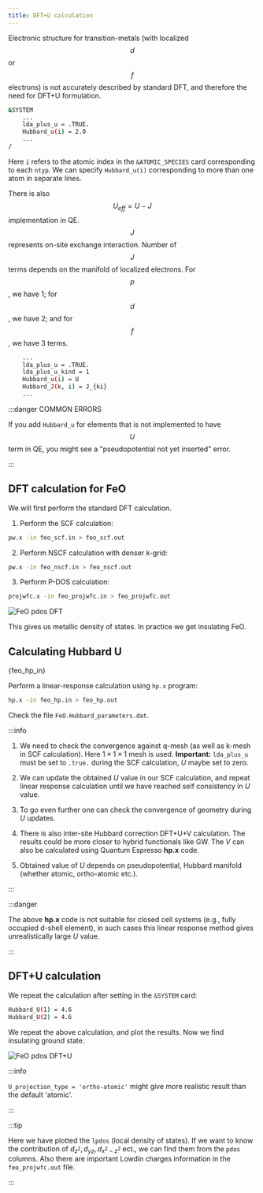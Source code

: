 ```yaml
---
title: DFT+U calculation
---
```


Electronic structure for transition-metals (with localized $$d$$ or $$f$$
electrons) is not accurately described by standard DFT, and therefore the need
for DFT+U formulation.

```bash
&SYSTEM
    ...
    lda_plus_u = .TRUE.
    Hubbard_u(i) = 2.0
    ...
/
```
Here `i` refers to the atomic index in the `&ATOMIC_SPECIES` card corresponding
to each `ntyp`. We can specify `Hubbard_u(i)` corresponding to more than one
atom in separate lines.

There is also $$U_{eff} = U - J$$ implementation in QE. $$J$$ represents on-site
exchange interaction. Number of $$J$$ terms depends on the manifold of localized
electrons. For $$p$$, we have 1; for $$d$$, we have 2; and for $$f$$, we have 3
terms.

```bash
    ...
    lda_plus_u = .TRUE.
    lda_plus_u_kind = 1
    Hubbard_u(i) = U
    Hubbard_J(k, i) = J_{ki}
    ...
```

:::danger COMMON ERRORS

If you add `Hubbard_u` for elements that is not implemented to have $$U$$ term
in QE, you might see a "pseudopotential not yet inserted" error.

:::

## DFT calculation for FeO
We will first perform the standard DFT calculation.

1. Perform the SCF calculation:
```bash
pw.x -in feo_scf.in > feo_scf.out
```

2. Perform NSCF calculation with denser k-grid:
```bash
pw.x -in feo_nscf.in > feo_nscf.out
```

3. Perform P-DOS calculation:
```bash
projwfc.x -in feo_projwfc.in > feo_projwfc.out
```
![FeO pdos DFT](/img/feo-pdos-dft.png)

This gives us metallic density of states. In practice we get insulating FeO.

## Calculating Hubbard U


<CodeBlock className="language-bash" title="src/FeO/feo_hp.in">{feo_hp_in}</CodeBlock>

Perform a linear-response calculation using `hp.x` program:
```bash
hp.x -in feo_hp.in > feo_hp.out
```

Check the file `FeO.Hubbard_parameters.dat`.

:::info

1. We need to check the convergence against q-mesh (as well as k-mesh in SCF
calculation). Here $1\times 1\times 1$ mesh is used. **Important:** `lda_plus_u`
must be set to `.true.` during the SCF calculation, $U$ maybe set to zero.

2. We can update the obtained $U$ value in our SCF calculation, and repeat
linear response calculation until we have reached self consistency in $U$ value.

3. To go even further one can check the convergence of geometry during $U$
updates.

4. There is also inter-site Hubbard correction DFT+U+V calculation. The results
could be more closer to hybrid functionals like GW. The $V$ can also be
calculated using Quantum Espresso **hp.x** code.

5. Obtained value of $U$ depends on pseudopotential, Hubbard manifold (whether
atomic, ortho-atomic etc.).

:::

:::danger

The above **hp.x** code is not suitable for closed cell systems (e.g., fully
occupied d-shell element), in such cases this linear response method gives
unrealistically large $U$ value.

:::

## DFT+U calculation
We repeat the calculation after setting in the `&SYSTEM` card:
```bash
Hubbard_U(1) = 4.6
Hubbard_U(2) = 4.6
```

We repeat the above calculation, and plot the results. Now we find insulating
ground state.

![FeO pdos DFT+U](/img/feo-pdos-dft-u.png)

:::info

`U_projection_type = 'ortho-atomic'` might give more realistic result than the
default 'atomic'.

:::

:::tip

Here we have plotted the `lpdos` (local density of states). If we want to know
the contribution of $d_{z^2}, d_{yz}, d_{x^2-z^2}$ ect., we can find them from
the `pdos` columns. Also there are important Lowdin charges information in the
`feo_projwfc.out` file.

:::
